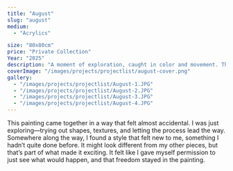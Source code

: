 ```yaml
---
title: "August"
slug: "august"
medium:
  - "Acrylics"

size: "80x80cm"
price: "Private Collection"
Year: "2025"
description: "A moment of exploration, caught in color and movement. This piece feels like a quiet shift—curious, loose, and alive."
coverImage: "/images/projects/projectlist/august-cover.png"
gallery:
  - "/images/projects/projectlist/August-1.JPG"
  - "/images/projects/projectlist/August-2.JPG"
  - "/images/projects/projectlist/August-3.JPG"
  - "/images/projects/projectlist/August-4.JPG"
---
```


This painting came together in a way that felt almost accidental. I was just exploring—trying out shapes, textures, and letting the process lead the way. Somewhere along the way, I found a style that felt new to me, something I hadn’t quite done before. It might look different from my other pieces, but that’s part of what made it exciting. It felt like I gave myself permission to just see what would happen, and that freedom stayed in the painting.
